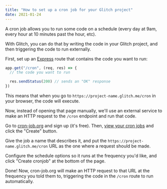 ```yaml
---
title: "How to set up a cron job for your Glitch project"
date: 2021-01-24
---
```

A cron job allows you to run some code on a schedule (every day at 9am, every hour at 10 minutes past the hour, etc).

With Glitch, you can do that by writing the code in your Glitch project, and then triggering the code to run externally.

First, set up an [Express](https://expressjs.com) route that contains the code you want to run:

```javascript
app.get("/cron", (req, res) => {
  // the code you want to run

  res.sendStatus(200) // sends an "OK" response
})
```

This means that when you go to `https://project-name.glitch.me/cron` in your browser, the code will execute.

Now, instead of opening that page manually, we'll use an external service to make an HTTP request to the `/cron` endpoint and run that code.

Go to [cron-job.org](http://cron-job.org) and sign up (it's free). Then, [view your cron jobs](https://cron-job.org/en/members/jobs/) and click the "Create" button.

Give the job a name that describes it, and put the `https://project-name.glitch.me/cron` URL as the one where a request should be made.

Configure the schedule options so it runs at the frequency you'd like, and click "Create cronjob" at the bottom of the page.

Done! Now, cron-job.org will make an HTTP request to that URL at the frequency you told them to, triggering the code in the `/cron` route to run automatically.